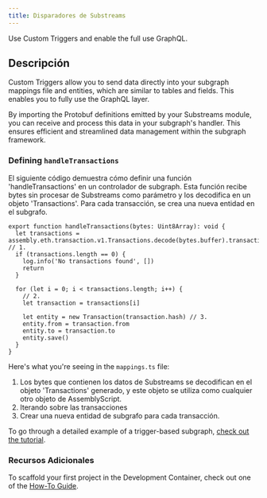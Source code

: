 ```yaml
---
title: Disparadores de Substreams
---
```


Use Custom Triggers and enable the full use GraphQL.

## Descripción

Custom Triggers allow you to send data directly into your subgraph mappings file and entities, which are similar to tables and fields. This enables you to fully use the GraphQL layer.

By importing the Protobuf definitions emitted by your Substreams module, you can receive and process this data in your subgraph's handler. This ensures efficient and streamlined data management within the subgraph framework.

### Defining `handleTransactions`

El siguiente código demuestra cómo definir una función 'handleTransactions' en un controlador de subgraph. Esta función recibe bytes sin procesar de Substreams como parámetro y los decodifica en un objeto 'Transactions'. Para cada transacción, se crea una nueva entidad en el subgrafo.

```tsx
export function handleTransactions(bytes: Uint8Array): void {
  let transactions = assembly.eth.transaction.v1.Transactions.decode(bytes.buffer).transactions // 1.
  if (transactions.length == 0) {
    log.info('No transactions found', [])
    return
  }

  for (let i = 0; i < transactions.length; i++) {
    // 2.
    let transaction = transactions[i]

    let entity = new Transaction(transaction.hash) // 3.
    entity.from = transaction.from
    entity.to = transaction.to
    entity.save()
  }
}
```

Here's what you're seeing in the `mappings.ts` file:

1. Los bytes que contienen los datos de Substreams se decodifican en el objeto 'Transactions' generado, y este objeto se utiliza como cualquier otro objeto de AssemblyScript.
2. Iterando sobre las transacciones
3. Crear una nueva entidad de subgrafo para cada transacción.

To go through a detailed example of a trigger-based subgraph, [check out the tutorial](/sps/tutorial/).

### Recursos Adicionales

To scaffold your first project in the Development Container, check out one of the [How-To Guide](/substreams/developing/dev-container/).

